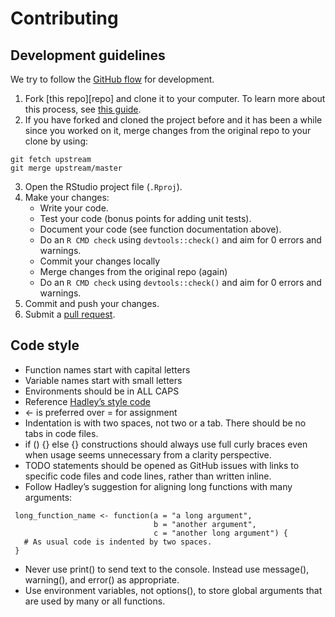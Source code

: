 # Contributing

## Development guidelines

We try to follow the [GitHub flow](https://guides.github.com/introduction/flow/) for development.

1. Fork [this repo][repo] and clone it to your computer. To learn more about this process, see [this guide](https://guides.github.com/activities/forking/).
2. If you have forked and cloned the project before and it has been a while since you worked on it, merge changes from the original repo to your clone by using:
```
git fetch upstream
git merge upstream/master
```
3. Open the RStudio project file (`.Rproj`).
4. Make your changes:
    * Write your code.
    * Test your code (bonus points for adding unit tests).
    * Document your code (see function documentation above).
    * Do an `R CMD check` using `devtools::check()` and aim for 0 errors and warnings.
    * Commit your changes locally
    * Merge changes from the original repo (again)
    * Do an `R CMD check` using `devtools::check()` and aim for 0 errors and warnings.
5. Commit and push your changes.
6. Submit a [pull request](https://guides.github.com/activities/forking/#making-a-pull-request).

## Code style

- Function names start with capital letters
- Variable names start with small letters
- Environments should be in ALL CAPS
- Reference [Hadley's style code](http://adv-r.had.co.nz/Style.html)
- <- is preferred over = for assignment
- Indentation is with two spaces, not two or a tab. There should be no tabs in code files.
- if () {} else {} constructions should always use full curly braces even when usage seems unnecessary from a clarity perspective.
- TODO statements should be opened as GitHub issues with links to specific code files and code lines, rather than written inline.
- Follow Hadley’s suggestion for aligning long functions with many arguments:
```
 long_function_name <- function(a = "a long argument", 
                                b = "another argument",
                                c = "another long argument") {
   # As usual code is indented by two spaces.
 }
```
- Never use print() to send text to the console. Instead use message(), warning(), and error() as appropriate.
- Use environment variables, not options(), to store global arguments that are used by many or all functions.
